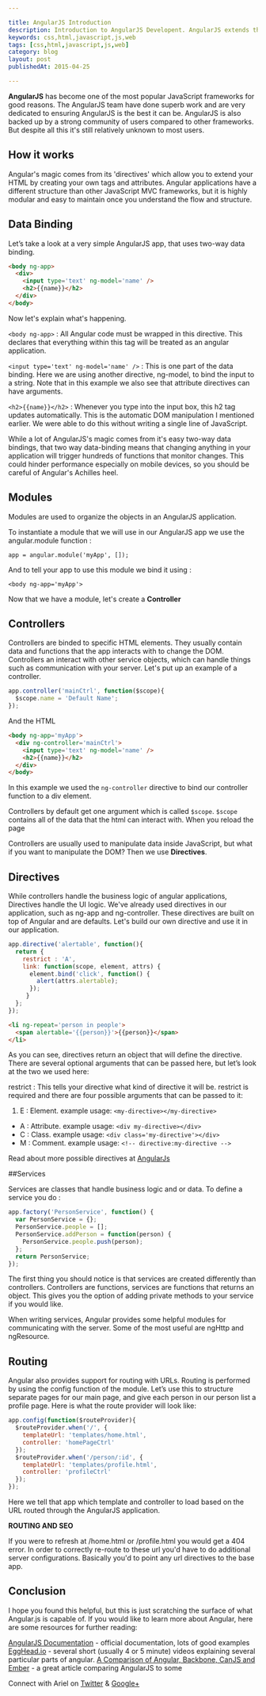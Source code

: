```yaml
---

title: AngularJS Introduction
description: Introduction to AngularJS Developent. AngularJS extends the normal HTML syntax to express the application component more clearly giving HTML functionalities.
keywords: css,html,javascript,js,web
tags: [css,html,javascript,js,web]
category: blog
layout: post
publishedAt: 2015-04-25

---
```


__AngularJS__ has become one of the most popular JavaScript frameworks for good reasons. The AngularJS team have done superb work and are very dedicated to ensuring AngularJS is the best it can be. AngularJS is also backed up by a strong community of users compared to other frameworks. But despite all this it's still relatively unknown to most users.


## How it works

Angular's magic comes from its 'directives' which allow you to extend your HTML by creating your own tags and attributes. Angular applications have a different structure than other JavaScript MVC frameworks, but it is highly modular and easy to maintain once you understand the flow and structure.

## Data Binding

Let’s take a look at a very simple AngularJS app, that uses two-way data binding.

```html
<body ng-app>
  <div>
    <input type='text' ng-model='name' />
    <h2>{{name}}</h2>
  </div>
</body>
```

Now let's explain what's happening.

`<body ng-app>` : All Angular code must be wrapped in this directive. This declares that everything within this tag will be treated as an angular application.

`<input type='text' ng-model='name' />` : This is one part of the data binding. Here we are using another directive, ng-model, to bind the input to a string. Note that in this example we also see that attribute directives can have arguments.

`<h2>{{name}}</h2>` : Whenever you type into the input box, this h2 tag updates automatically. This is the automatic DOM manipulation I mentioned earlier. We were able to do this without writing a single line of JavaScript.

While a lot of AngularJS's magic comes from it's easy two-way data bindings, that two way data-binding means that changing anything in your application will trigger hundreds of functions that monitor changes. This could hinder performance especially on mobile devices, so you should be careful of Angular's Achilles heel.

## Modules

Modules are used to organize the objects in an AngularJS application.

To instantiate a module that we will use in our AngularJS app we use the angular.module function :

`app = angular.module('myApp', []);`

And to tell your app to use this module we bind it using :

`<body ng-app='myApp'>`

Now that we have a module, let's create a __Controller__

## Controllers

Controllers are binded to specific HTML elements. They usually contain data and functions that the app interacts with to change the DOM. Controllers an interact with other service objects, which can handle things such as communication with your server. Let's put up an example of a controller.

```JavaScript
app.controller('mainCtrl', function($scope){
  $scope.name = 'Default Name';
});
```

And the HTML

```HTML
<body ng-app='myApp'>
  <div ng-controller='mainCtrl'>
    <input type='text' ng-model='name' />
    <h2>{{name}}</h2>
  </div>
</body>
```

In this example we used the `ng-controller` directive to bind our controller function to a div element.

Controllers by default get one argument which is called `$scope`. `$scope` contains all of the data that the html can interact with. When you reload the page

Controllers are usually used to manipulate data inside JavaScript, but what if you want to manipulate the DOM? Then we use __Directives__.

## Directives

While controllers handle the business logic of angular applications, Directives handle the UI logic. We've already used directives in our application, such as ng-app and ng-controller. These directives are built on top of Angular and are defaults. Let's build our own directive and use it in our application.


```JavaScript
app.directive('alertable', function(){
  return {
    restrict : 'A',
    link: function(scope, element, attrs) {
      element.bind('click', function() {
        alert(attrs.alertable);
      });
     }
  };
});
```

```HTML
<li ng-repeat='person in people'>
  <span alertable='{{person}}'>{{person}}</span>
</li>
```

As you can see, directives return an object that will define the directive. There are several optional arguments that can be passed here, but let’s look at the two we used here:

restrict : This tells your directive what kind of directive it will be. restrict is required and there are four possible arguments that can be passed to it:

1. E : Element. example usage: `<my-directive></my-directive>`
+ A : Attribute. example usage: `<div my-directive></div>`
+ C : Class. example usage: `<div class='my-directive'></div>`
+ M : Comment. example usage: `<!-- directive:my-directive -->`

Read about more possible directives at [AngularJs](https://docs.angularjs.org/guide/directive)

##Services

Services are classes that handle business logic and or data. To define a service you do :

```Javascript
app.factory('PersonService', function() {
  var PersonService = {};
  PersonService.people = [];
  PersonService.addPerson = function(person) {
    PersonService.people.push(person);
  };
  return PersonService;
});
```

The first thing you should notice is that services are created differently than controllers. Controllers are functions, services are functions that returns an object. This gives you the option of adding private methods to your service if you would like.

When writing services, Angular provides some helpful modules for communicating with the server. Some of the most useful are ngHttp and ngResource.

## Routing

Angular also provides support for routing with URLs. Routing is performed by using the config function of the module. Let’s use this to structure separate pages for our main page, and give each person in our person list a profile page. Here is what the route provider will look like:

```JavaScript
app.config(function($routeProvider){
  $routeProvider.when('/', {
    templateUrl: 'templates/home.html',
    controller: 'homePageCtrl'
  });
  $routeProvider.when('/person/:id', {
    templateUrl: 'templates/profile.html',
    controller: 'profileCtrl'
  });
});
```

Here we tell that app which template and controller to load based on the URL routed through the AngularJS application.

__ROUTING AND SEO__

If you were to refresh at /home.html or /profile.html you would get a 404 error. In order to correctly re-route to these url you'd have to do additional server configurations. Basically you'd to point any url directives to the base app.

## Conclusion

I hope you found this helpful, but this is just scratching the surface of what Angular.js is capable of. If you would like to learn more about Angular, here are some resources for further reading:

[AngularJS Documentation](http://angularjs.org) - official documentation, lots of good examples
[EggHead.io](http://egghead.io) - several short (usually 4 or 5 minute) videos explaining several particular parts of angular.
[A Comparison of Angular, Backbone, CanJS and Ember](http://sporto.github.io/blog/2013/04/12/comparison-angular-backbone-can-ember/) - a great article comparing AngularJS to some



Connect with Ariel on [Twitter](https://twitter.com/yerariel) & <a rel="author" href="https://plus.google.com/+ArielSal"> Google+ </a>

